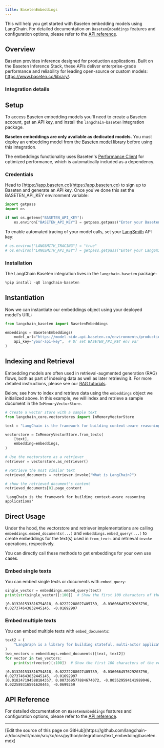```yaml
---
title: BasetenEmbeddings
---
```


This will help you get started with Baseten embedding models using LangChain. For detailed documentation on `BasetenEmbeddings` features and configuration options, please refer to the [API reference](https://python.langchain.com/api_reference/baseten/embeddings/langchain_baseten.embeddings.BasetenEmbeddings.html).

## Overview

Baseten provides inference designed for production applications. Built on the Baseten Inference Stack, these APIs deliver enterprise-grade performance and reliability for leading open-source or custom models: https://www.baseten.co/library/.

### Integration details

<ItemTable category="text_embedding" item="Baseten" />

## Setup

To access Baseten embedding models you'll need to create a Baseten account, get an API key, and install the `langchain-baseten` integration package.

**Baseten embeddings are only available as dedicated models.** You must deploy an embedding model from the [Baseten model library](https://www.baseten.co/library/tag/embedding) before using this integration.

The embeddings functionality uses Baseten's [Performance Client](https://www.baseten.co/blog/introducing-baseten-embeddings-inference-bei/) for optimized performance, which is automatically included as a dependency.

### Credentials

Head to [https://app.baseten.co](https://app.baseten.co) to sign up to Baseten and generate an API key. Once you've done this set the BASETEN_API_KEY environment variable:

```python
import getpass
import os

if not os.getenv("BASETEN_API_KEY"):
    os.environ["BASETEN_API_KEY"] = getpass.getpass("Enter your Baseten API key: ")
```

To enable automated tracing of your model calls, set your [LangSmith](https://docs.smith.langchain.com/) API key:

```python
# os.environ["LANGSMITH_TRACING"] = "true"
# os.environ["LANGSMITH_API_KEY"] = getpass.getpass("Enter your LangSmith API key: ")
```

### Installation

The LangChain Baseten integration lives in the `langchain-baseten` package:

```python
%pip install -qU langchain-baseten
```

## Instantiation

Now we can instantiate our embeddings object using your deployed model's URL:

```python
from langchain_baseten import BasetenEmbeddings

embeddings = BasetenEmbeddings(
    model_url="https://model-<id>.api.baseten.co/environments/production/sync",  # Your model URL
    api_key="your-api-key",  # Or set BASETEN_API_KEY env var
)
```

## Indexing and Retrieval

Embedding models are often used in retrieval-augmented generation (RAG) flows, both as part of indexing data as well as later retrieving it. For more detailed instructions, please see our [RAG tutorials](/oss/python/langchain/rag).

Below, see how to index and retrieve data using the `embeddings` object we initialized above. In this example, we will index and retrieve a sample document in the `InMemoryVectorStore`.

```python
# Create a vector store with a sample text
from langchain_core.vectorstores import InMemoryVectorStore

text = "LangChain is the framework for building context-aware reasoning applications"

vectorstore = InMemoryVectorStore.from_texts(
    [text],
    embedding=embeddings,
)

# Use the vectorstore as a retriever
retriever = vectorstore.as_retriever()

# Retrieve the most similar text
retrieved_documents = retriever.invoke("What is LangChain?")

# show the retrieved document's content
retrieved_documents[0].page_content
```

```output
'LangChain is the framework for building context-aware reasoning applications'
```

## Direct Usage

Under the hood, the vectorstore and retriever implementations are calling `embeddings.embed_documents(...)` and `embeddings.embed_query(...)` to create embeddings for the text(s) used in `from_texts` and retrieval `invoke` operations, respectively.

You can directly call these methods to get embeddings for your own use cases.

### Embed single texts

You can embed single texts or documents with `embed_query`:

```python
single_vector = embeddings.embed_query(text)
print(str(single_vector)[:100])  # Show the first 100 characters of the vector
```

```output
[0.013201533816754818, 0.02222288027405739, -0.036066457629203796, 0.027374643832445145, -0.01692997
```

### Embed multiple texts

You can embed multiple texts with `embed_documents`:

```python
text2 = (
    "LangGraph is a library for building stateful, multi-actor applications with LLMs"
)
two_vectors = embeddings.embed_documents([text, text2])
for vector in two_vectors:
    print(str(vector)[:100])  # Show the first 100 characters of the vector
```

```output
[0.013201533816754818, 0.02222288027405739, -0.036066457629203796, 0.027374643832445145, -0.01692997
[0.018247194588184357, 0.007369577884674072, -0.005529594141989946, 0.022589316591620445, -0.0699259
```

## API Reference

For detailed documentation on `BasetenEmbeddings` features and configuration options, please refer to the [API reference](https://python.langchain.com/api_reference/baseten/embeddings/langchain_baseten.embeddings.BasetenEmbeddings.html).

---

<Callout icon="pen-to-square" iconType="regular">
  [Edit the source of this page on GitHub](https://github.com/langchain-ai/docs/edit/main/src/ko/oss/python/integrations/text_embedding/baseten.mdx)
</Callout>
